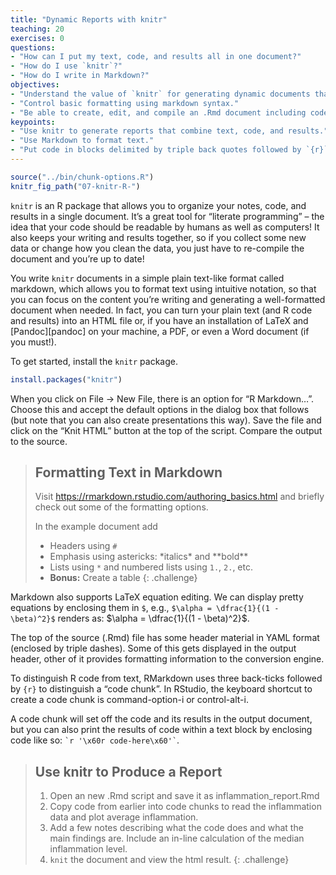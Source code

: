```yaml
---
title: "Dynamic Reports with knitr"
teaching: 20
exercises: 0
questions:
- "How can I put my text, code, and results all in one document?"
- "How do I use `knitr`?"
- "How do I write in Markdown?"
objectives:
- "Understand the value of `knitr` for generating dynamic documents that include text, code, and results."
- "Control basic formatting using markdown syntax."
- "Be able to create, edit, and compile an .Rmd document including code chunks and inline code."
keypoints:
- "Use knitr to generate reports that combine text, code, and results."
- "Use Markdown to format text."
- "Put code in blocks delimited by triple back quotes followed by `{r}`."
---
```


```r
source("../bin/chunk-options.R")
knitr_fig_path("07-knitr-R-")
```

`knitr` is an R package that allows you to organize your notes, code, and results in a single document. It's a great tool for "literate programming" -- the idea that your code should be readable by humans as well as computers! It also keeps your writing and results together, so if you collect some new data or change how you clean the data, you just have to re-compile the document and you're up to date!

You write `knitr` documents in a simple plain text-like format called markdown, which allows you to format text using intuitive notation, so that you can focus on the content you're writing and generating a well-formatted document when needed. In fact, you can turn your plain text (and R code and results) into an HTML file or, if you have an installation of LaTeX and [Pandoc][pandoc] on your machine, a PDF, or even a Word document (if you must!).

To get started, install the `knitr` package.

```r
install.packages("knitr")
```

When you click on File -> New File, there is an option for "R Markdown...". Choose this and accept the default options in the dialog box that follows (but note that you can also create presentations this way). Save the file and click on the "Knit HTML" button at the top of the script. Compare the output to the source.

> ## Formatting Text in Markdown
>
> Visit <https://rmarkdown.rstudio.com/authoring_basics.html> and briefly check out some of the formatting options.
>
> In the example document add
>
> * Headers using `#`
> * Emphasis using astericks:  \*italics\* and \*\*bold\*\*
> * Lists using `*` and numbered lists using `1.`, `2.`, etc.
> * **Bonus:** Create a table
{: .challenge}

Markdown also supports LaTeX equation editing.
We can display pretty equations by enclosing them in `$`,
e.g., `$\alpha = \dfrac{1}{(1 - \beta)^2}$` renders as: $\alpha = \dfrac{1}{(1 - \beta)^2}$.

The top of the source (.Rmd) file has some header material in YAML format (enclosed by triple dashes).
Some of this gets displayed in the output header, other of it provides formatting information to the conversion engine.

To distinguish R code from text, RMarkdown uses three back-ticks followed by `{r}` to distinguish a "code chunk".
In RStudio, the keyboard shortcut to create a code chunk is command-option-i or control-alt-i.

A code chunk will set off the code and its results in the output document,
but you can also print the results of code within a text block by enclosing code like so: `` `r '\x60r code-here\x60'` ``.

> ## Use knitr to Produce a Report
>
> 1. Open an new .Rmd script and save it as inflammation_report.Rmd
> 2. Copy code from earlier into code chunks to read the inflammation data and plot average inflammation.
> 3. Add a few notes describing what the code does and what the main findings are. Include an in-line calculation of the median inflammation level.
> 4. `knit` the document and view the html result.
{: .challenge}
